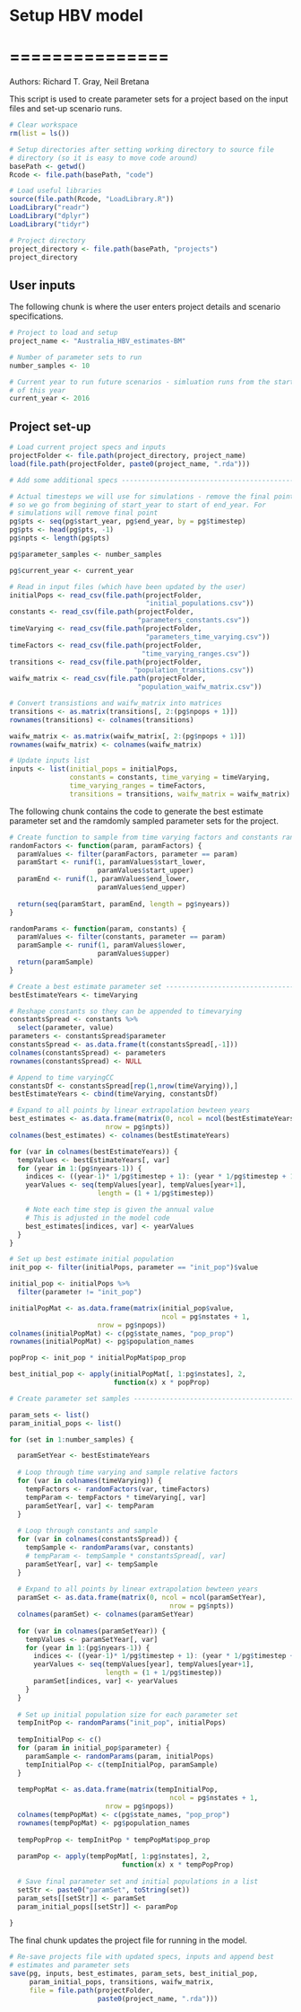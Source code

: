 # Setup HBV model 
# ===============

Authors: Richard T. Gray, Neil Bretana

This script is used to create parameter sets for a project based on the 
input files and set-up scenario runs. 

```r
# Clear workspace
rm(list = ls()) 

# Setup directories after setting working directory to source file 
# directory (so it is easy to move code around)
basePath <- getwd()
Rcode <- file.path(basePath, "code")

# Load useful libraries
source(file.path(Rcode, "LoadLibrary.R"))
LoadLibrary("readr")
LoadLibrary("dplyr")
LoadLibrary("tidyr")

# Project directory
project_directory <- file.path(basePath, "projects")
project_directory
```

## User inputs

The following chunk is where the user enters project details and
scenario specifications. 

```r

# Project to load and setup
project_name <- "Australia_HBV_estimates-BM"

# Number of parameter sets to run
number_samples <- 10

# Current year to run future scenarios - simluation runs from the start
# of this year
current_year <- 2016

```

## Project set-up

```r

# Load current project specs and inputs
projectFolder <- file.path(project_directory, project_name)
load(file.path(projectFolder, paste0(project_name, ".rda")))

# Add some additional specs -----------------------------------------------

# Actual timesteps we will use for simulations - remove the final point
# so we go from begining of start_year to start of end_year. For 
# simulations will remove final point
pg$pts <- seq(pg$start_year, pg$end_year, by = pg$timestep)
pg$pts <- head(pg$pts, -1)
pg$npts <- length(pg$pts)

pg$parameter_samples <- number_samples

pg$current_year <- current_year

# Read in input files (which have been updated by the user)
initialPops <- read_csv(file.path(projectFolder, 
                                  "initial_populations.csv"))
constants <- read_csv(file.path(projectFolder,
                                "parameters_constants.csv"))
timeVarying <- read_csv(file.path(projectFolder,
                                  "parameters_time_varying.csv"))
timeFactors <- read_csv(file.path(projectFolder,
                                 "time_varying_ranges.csv"))
transitions <- read_csv(file.path(projectFolder,
                               "population_transitions.csv"))
waifw_matrix <- read_csv(file.path(projectFolder,
                                "population_waifw_matrix.csv"))

# Convert transistions and waifw_matrix into matrices
transitions <- as.matrix(transitions[, 2:(pg$npops + 1)])
rownames(transitions) <- colnames(transitions)

waifw_matrix <- as.matrix(waifw_matrix[, 2:(pg$npops + 1)])
rownames(waifw_matrix) <- colnames(waifw_matrix)

# Update inputs list
inputs <- list(initial_pops = initialPops, 
               constants = constants, time_varying = timeVarying,
               time_varying_ranges = timeFactors,
               transitions = transitions, waifw_matrix = waifw_matrix)

```
  
The following chunk contains the code to generate the best estimate 
parameter set and the ramdomly sampled parameter sets for the project.
  
```r

# Create function to sample from time varying factors and constants range
randomFactors <- function(param, paramFactors) { 
  paramValues <- filter(paramFactors, parameter == param)
  paramStart <- runif(1, paramValues$start_lower, 
                      paramValues$start_upper)
  paramEnd <- runif(1, paramValues$end_lower, 
                      paramValues$end_upper)
  
  return(seq(paramStart, paramEnd, length = pg$nyears))
}

randomParams <- function(param, constants) { 
  paramValues <- filter(constants, parameter == param)
  paramSample <- runif(1, paramValues$lower, 
                      paramValues$upper)
  return(paramSample)
} 

# Create a best estimate parameter set -----------------------------------
bestEstimateYears <- timeVarying

# Reshape constants so they can be appended to timevarying
constantsSpread <- constants %>%
  select(parameter, value)
parameters <- constantsSpread$parameter
constantsSpread <- as.data.frame(t(constantsSpread[,-1]))
colnames(constantsSpread) <- parameters
rownames(constantsSpread) <- NULL

# Append to time varyingCC
constantsDf <- constantsSpread[rep(1,nrow(timeVarying)),]
bestEstimateYears <- cbind(timeVarying, constantsDf)

# Expand to all points by linear extrapolation bewteen years
best_estimates <- as.data.frame(matrix(0, ncol = ncol(bestEstimateYears), 
                        nrow = pg$npts))
colnames(best_estimates) <- colnames(bestEstimateYears)

for (var in colnames(bestEstimateYears)) {
  tempValues <- bestEstimateYears[, var]
  for (year in 1:(pg$nyears-1)) {
    indices <- ((year-1)* 1/pg$timestep + 1): (year * 1/pg$timestep + 1)
    yearValues <- seq(tempValues[year], tempValues[year+1], 
                      length = (1 + 1/pg$timestep))

    # Note each time step is given the annual value 
    # This is adjusted in the model code
    best_estimates[indices, var] <- yearValues 
  }  
}

# Set up best estimate initial population
init_pop <- filter(initialPops, parameter == "init_pop")$value

initial_pop <- initialPops %>%
  filter(parameter != "init_pop")

initialPopMat <- as.data.frame(matrix(initial_pop$value, 
                                      ncol = pg$nstates + 1,  
                      nrow = pg$npops))
colnames(initialPopMat) <- c(pg$state_names, "pop_prop")
rownames(initialPopMat) <- pg$population_names

popProp <- init_pop * initialPopMat$pop_prop

best_initial_pop <- apply(initialPopMat[, 1:pg$nstates], 2, 
                          function(x) x * popProp)

# Create parameter set samples --------------------------------------------

param_sets <- list()
param_initial_pops <- list()

for (set in 1:number_samples) {

  paramSetYear <- bestEstimateYears
  
  # Loop through time varying and sample relative factors
  for (var in colnames(timeVarying)) {
    tempFactors <- randomFactors(var, timeFactors)
    tempParam <- tempFactors * timeVarying[, var]
    paramSetYear[, var] <- tempParam
  }
  
  # Loop through constants and sample
  for (var in colnames(constantsSpread)) {
    tempSample <- randomParams(var, constants)
    # tempParam <- tempSample * constantsSpread[, var]
    paramSetYear[, var] <- tempSample
  }
  
  # Expand to all points by linear extrapolation bewteen years
  paramSet <- as.data.frame(matrix(0, ncol = ncol(paramSetYear), 
                                        nrow = pg$npts))
  colnames(paramSet) <- colnames(paramSetYear)
  
  for (var in colnames(paramSetYear)) {
    tempValues <- paramSetYear[, var]
    for (year in 1:(pg$nyears-1)) {
      indices <- ((year-1)* 1/pg$timestep + 1): (year * 1/pg$timestep + 1)
      yearValues <- seq(tempValues[year], tempValues[year+1], 
                        length = (1 + 1/pg$timestep))
      paramSet[indices, var] <- yearValues
    }  
  }
  
  # Set up initial population size for each parameter set
  tempInitPop <- randomParams("init_pop", initialPops)
  
  tempInitialPop <- c()
  for (param in initial_pop$parameter) {
    paramSample <- randomParams(param, initialPops)
    tempInitialPop <- c(tempInitialPop, paramSample)
  }
  
  tempPopMat <- as.data.frame(matrix(tempInitialPop, 
                                        ncol = pg$nstates + 1,  
                        nrow = pg$npops))
  colnames(tempPopMat) <- c(pg$state_names, "pop_prop")
  rownames(tempPopMat) <- pg$population_names
  
  tempPopProp <- tempInitPop * tempPopMat$pop_prop
  
  paramPop <- apply(tempPopMat[, 1:pg$nstates], 2, 
                            function(x) x * tempPopProp)
  
  # Save final parameter set and initial populations in a list
  setStr <- paste0("paramSet", toString(set))
  param_sets[[setStr]] <- paramSet
  param_initial_pops[[setStr]] <- paramPop
  
}

```

The final chunk updates the project file for running in the model. 

```r
# Re-save projects file with updated specs, inputs and append best
# estimates and parameter sets
save(pg, inputs, best_estimates, param_sets, best_initial_pop,
     param_initial_pops, transitions, waifw_matrix,
     file = file.path(projectFolder,
                      paste0(project_name, ".rda")))
```
  
               
